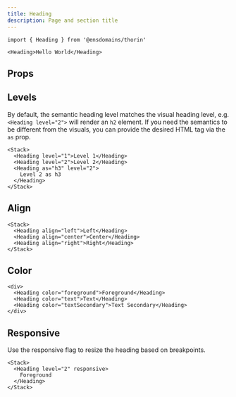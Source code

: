 ```yaml
---
title: Heading
description: Page and section title
---
```


```tsx
import { Heading } from '@ensdomains/thorin'
```

```tsx expand=true live=true
<Heading>Hello World</Heading>
```

## Props

<PropsTable sourceLink={sourceLink} types={types} />

## Levels

By default, the semantic heading level matches the visual heading level, e.g. `<Heading level="2">` will render an `h2` element. If you need the semantics to be different from the visuals, you can provide the desired HTML tag via the `as` prop.

```tsx live=true
<Stack>
  <Heading level="1">Level 1</Heading>
  <Heading level="2">Level 2</Heading>
  <Heading as="h3" level="2">
    Level 2 as h3
  </Heading>
</Stack>
```

## Align

```tsx live=true
<Stack>
  <Heading align="left">Left</Heading>
  <Heading align="center">Center</Heading>
  <Heading align="right">Right</Heading>
</Stack>
```

## Color

```tsx live=true
<div>
  <Heading color="foreground">Foreground</Heading>
  <Heading color="text">Text</Heading>
  <Heading color="textSecondary">Text Secondary</Heading>
</div>
```

## Responsive

Use the responsive flag to resize the heading based on breakpoints.

```tsx live=true
<Stack>
  <Heading level="2" responsive>
    Foreground
  </Heading>
</Stack>
```
